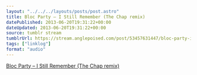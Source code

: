 ```yaml
---
layout: "../../../layouts/posts/post.astro"
title: Bloc Party – I Still Remember (The Chap remix)
datePublished: 2013-06-20T19:31:22+00:00
dateUpdated: 2013-06-20T19:31:22+00:00
source: tumblr stream
tumblrUrl: https://stream.anglepoised.com/post/53457631447/bloc-party-i-still-remember-the-chap-remix
tags: ["linklog"]
format: "audio"
---
```


[Bloc Party &#8211; I Still Remember (The Chap remix)][1]

[1]: https://soundcloud.com/thechapmusic/bloc-party-remix
